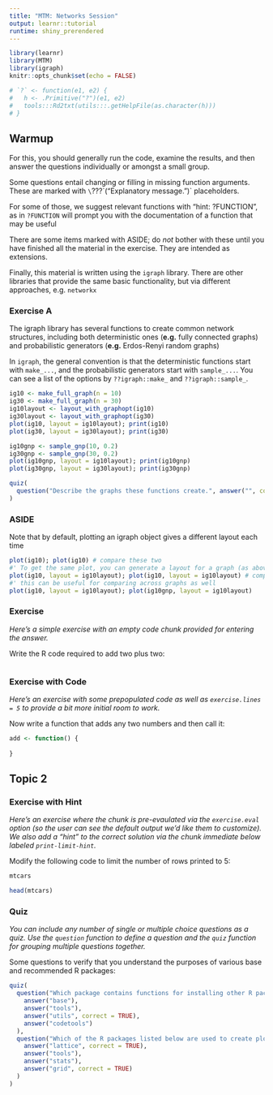 ```yaml
---
title: "MTM: Networks Session"
output: learnr::tutorial
runtime: shiny_prerendered
---
```


```r
library(learnr)
library(MTM)
library(igraph)
knitr::opts_chunk$set(echo = FALSE)

# `?` <- function(e1, e2) {
#   h <- .Primitive("?")(e1, e2)
#   tools:::Rd2txt(utils:::.getHelpFile(as.character(h)))
# }
```

## Warmup

For this, you should generally run the code, examine the results, and then answer the questions individually or amongst a small group.

Some questions entail changing or filling in missing function arguments. These are marked with `\`???\`("Explanatory message.")` placeholders.

For some of those, we suggest relevant functions with "hint: ?FUNCTION", as in `?FUNCTION` will prompt you with the documentation of a function that may be useful

There are some items marked with ASIDE; do *not* bother with these until you have finished all the material in the exercise. They are intended as extensions.

Finally, this material is written using the `igraph` library. There are other libraries that provide the same basic functionality, but via different approaches, e.g. `networkx`

### Exercise A

The igraph library has several functions to create common network structures, including both deterministic ones (**e.g.** fully connected graphs) and probabilistic generators (**e.g.** Erdos-Renyi random graphs)

In `igraph`, the general convention is that the deterministic functions start with `make_...`, and the probabilistic generators start with `sample_...`. You can see a list of the options by `??igraph::make_` and `??igraph::sample_`.


```r
ig10 <- make_full_graph(n = 10)
ig30 <- make_full_graph(n = 30)
ig10layout <- layout_with_graphopt(ig10)
ig30layout <- layout_with_graphopt(ig30)
plot(ig10, layout = ig10layout); print(ig10)
plot(ig30, layout = ig30layout); print(ig30)

ig10gnp <- sample_gnp(10, 0.2)
ig30gnp <- sample_gnp(30, 0.2)
plot(ig10gnp, layout = ig10layout); print(ig10gnp)
plot(ig30gnp, layout = ig30layout); print(ig30gnp)
```

```r
quiz(
  question("Describe the graphs these functions create.", answer("", correct = TRUE), type = "learnr_text")
)
```

### ASIDE

Note that by default, plotting an igraph object gives a different layout each time

```r
plot(ig10); plot(ig10) # compare these two
#' To get the same plot, you can generate a layout for a graph (as above)
plot(ig10, layout = ig10layout); plot(ig10, layout = ig10layout) # compare these two 
#' this can be useful for comparing across graphs as well
plot(ig10, layout = ig10layout); plot(ig10gnp, layout = ig10layout)

```

### Exercise 

*Here's a simple exercise with an empty code chunk provided for entering the answer.*

Write the R code required to add two plus two:

```r

```

### Exercise with Code

*Here's an exercise with some prepopulated code as well as `exercise.lines = 5` to provide a bit more initial room to work.*

Now write a function that adds any two numbers and then call it:

```r
add <- function() {
  
}
```

## Topic 2

### Exercise with Hint

*Here's an exercise where the chunk is pre-evaulated via the `exercise.eval` option (so the user can see the default output we'd like them to customize). We also add a "hint" to the correct solution via the chunk immediate below labeled `print-limit-hint`.*

Modify the following code to limit the number of rows printed to 5:

```r
mtcars
```

```r
head(mtcars)
```

### Quiz

*You can include any number of single or multiple choice questions as a quiz. Use the `question` function to define a question and the `quiz` function for grouping multiple questions together.*

Some questions to verify that you understand the purposes of various base and recommended R packages:

```r
quiz(
  question("Which package contains functions for installing other R packages?",
    answer("base"),
    answer("tools"),
    answer("utils", correct = TRUE),
    answer("codetools")
  ),
  question("Which of the R packages listed below are used to create plots?",
    answer("lattice", correct = TRUE),
    answer("tools"),
    answer("stats"),
    answer("grid", correct = TRUE)
  )
)
```

